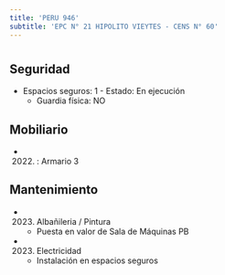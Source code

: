 ```yaml
---
title: 'PERU 946'
subtitle: 'EPC N° 21 HIPOLITO VIEYTES - CENS N° 60'
---
```


#


## Seguridad

*  Espacios seguros: 1 - Estado: En ejecución 
    + Guardia física: NO





## Mobiliario

*  (2022) : Armario 3 





## Mantenimiento

*  (2023) Albañileria / Pintura 
    + Puesta en valor de Sala de Máquinas PB

*  (2023) Electricidad 
    + Instalación en espacios seguros



